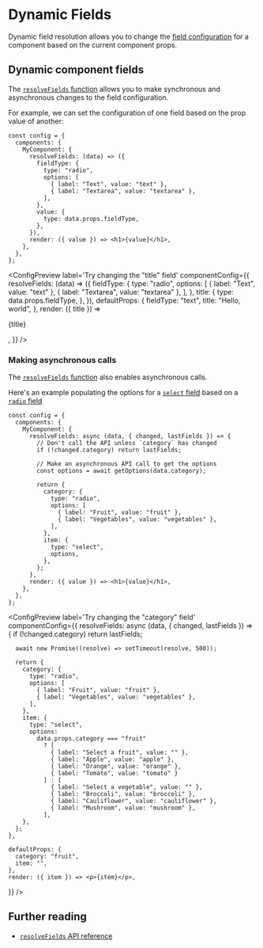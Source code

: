 
# Dynamic Fields

Dynamic field resolution allows you to change the [field configuration](/docs/api-reference/configuration/component-config#fields) for a component based on the current component props.

## Dynamic component fields

The [`resolveFields` function](/docs/api-reference/configuration/component-config#resolvefieldsdata-params) allows you to make synchronous and asynchronous changes to the field configuration.

For example, we can set the configuration of one field based on the prop value of another:

```tsx {4-15} showLineNumbers copy
const config = {
  components: {
    MyComponent: {
      resolveFields: (data) => ({
        fieldType: {
          type: "radio",
          options: [
            { label: "Text", value: "text" },
            { label: "Textarea", value: "textarea" },
          ],
        },
        value: {
          type: data.props.fieldType,
        },
      }),
      render: ({ value }) => <h1>{value}</h1>,
    },
  },
};
```

<ConfigPreview
  label='Try changing the "title" field'
  componentConfig={{
    resolveFields: (data) => ({
      fieldType: {
        type: "radio",
        options: [
          { label: "Text", value: "text" },
          { label: "Textarea", value: "textarea" },
        ],
      },
      title: {
        type: data.props.fieldType,
      },
    }),
    defaultProps: {
      fieldType: "text",
      title: "Hello, world",
    },
    render: ({ title }) => <p>{title}</p>,
  }}
/>

### Making asynchronous calls

The [`resolveFields` function](/docs/api-reference/configuration/component-config#resolvefieldsdata-params) also enables asynchronous calls.

Here's an example populating the options for a [`select` field](/docs/api-reference/fields/select) based on a [`radio` field](/docs/api-reference/fields/radio)

```tsx {4-24} showLineNumbers copy
const config = {
  components: {
    MyComponent: {
      resolveFields: async (data, { changed, lastFields }) => {
        // Don't call the API unless `category` has changed
        if (!changed.category) return lastFields;

        // Make an asynchronous API call to get the options
        const options = await getOptions(data.category);

        return {
          category: {
            type: "radio",
            options: [
              { label: "Fruit", value: "fruit" },
              { label: "Vegetables", value: "vegetables" },
            ],
          },
          item: {
            type: "select",
            options,
          },
        };
      },
      render: ({ value }) => <h1>{value}</h1>,
    },
  },
};
```

<ConfigPreview
  label='Try changing the "category" field'
  componentConfig={{
    resolveFields: async (data, { changed, lastFields }) => {
      if (!changed.category) return lastFields;

      await new Promise((resolve) => setTimeout(resolve, 500));

      return {
        category: {
          type: "radio",
          options: [
            { label: "Fruit", value: "fruit" },
            { label: "Vegetables", value: "vegetables" },
          ],
        },
        item: {
          type: "select",
          options:
            data.props.category === "fruit"
              ? [
                { label: "Select a fruit", value: "" },
                { label: "Apple", value: "apple" },
                { label: "Orange", value: "orange" },
                { label: "Tomato", value: "tomato" }
              ] : [
                { label: "Select a vegetable", value: "" },
                { label: "Broccoli", value: "broccoli" },
                { label: "Cauliflower", value: "cauliflower" },
                { label: "Mushroom", value: "mushroom" },
              ],
        },
      };
    },

    defaultProps: {
      category: "fruit",
      item: "",
    },
    render: ({ item }) => <p>{item}</p>,

}}
/>

## Further reading

- [`resolveFields` API reference](/docs/api-reference/configuration/component-config#resolvefieldsdata-params)
